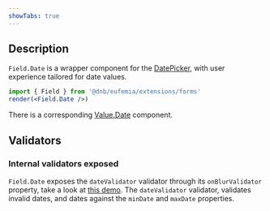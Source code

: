 ```yaml
---
showTabs: true
---
```


## Description

`Field.Date` is a wrapper component for the [DatePicker](/uilib/components/date-picker/), with user experience tailored for date values.

```jsx
import { Field } from '@dnb/eufemia/extensions/forms'
render(<Field.Date />)
```

There is a corresponding [Value.Date](/uilib/extensions/forms/Value/Date) component.

## Validators

### Internal validators exposed

`Field.Date` exposes the `dateValidator` validator through its `onBlurValidator` property, take a look at [this demo](/uilib/extensions/forms/feature-fields/Date/demos/#extend-validation-with-custom-validation-function).
The `dateValidator` validator, validates invalid dates, and dates against the `minDate` and `maxDate` properties.
